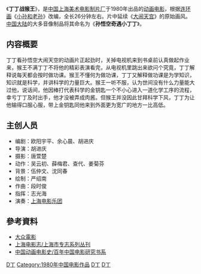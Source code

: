 {{no footnotes|time=2015-05-07T09:39:03+00:00}}
{{Infobox Film
| name               = 丁丁战猴王
| image              = 丁丁战猴王.jpg
| caption            = 
| director           = 胡进庆
| executive_producer =
| producer           = 胡进庆
| writer             = 欧阳宇平、余心晨、胡进庆
| narrator           = 
| starring           = 
| music              = 段时俊、[[上海电影乐团|上海电影乐团]]
| cinematography     = 唐萱楚
| editing            = 
| studio             = [[上海美术电影制片厂|上海美术电影制片厂]]
| distributor        = 
| released           = {{flagicon|PRC}}1980年
| runtime            = 约26[[分钟|分钟]]左右
| country            = {{中國大陸電影產地}}
| language           = [[汉语|汉语]]（[[普通话|普通话]]）
| budget             = 
| gross              =
| preceded_by        = 
| followed_by        = 
| cn_name            = 
| hk_name            = 
| tw_name            = 
}}
《'''丁丁战猴王'''》，是[[中国|中国]][[上海美术电影制片厂|上海美术电影制片厂]]于1980年出品的[[动画电影|动画电影]]，根据[[连环画|连环画]]《[[小孙和老孙|小孙和老孙]]》改编，全长26分钟左右。片中延续《[[大闹天宫|大闹天宫]]》的原始画风。[[中国大陆|中国大陆]]的大多音像制品将其命名为《'''孙悟空奇遇小丁丁'''》。

== 内容概要 ==
丁丁看孙悟空大闹天空的动画片正起劲时，关掉电视机来到书桌前认真做起作业来，猴王不满丁丁不将他的精彩表演看完，从电视机里跳出来欲问个究竟，丁丁解释说每天都会按时做功课。猴王不懂何为做功课，丁丁又解释做功课是为学知识，知识就是科学，并讲科学的力量巨大。猴王一听不服，认为世间没有什么力量能大过他，说话间，他因棒打代表科学的金钥匙一个不小心进入一道化学工序的流程，幸亏丁丁及时出手，他才没被弄成肉酱。但猴王并没因此甘拜科学下风，丁丁为让他输得口服心服，带上金钥匙同他来到外面更为宽广的地方一比高低。

== 主创人员 ==
*编剧：欧阳宇平、余心晨、胡进庆
*导演：胡进庆
*摄影：唐萱楚
*动作：吴云初、薛梅君、查代、姜菊芬
*背景：伍仲文、沈同春
*绘制：严绍南
*作曲：段时俊
*指挥：志光海
*演奏：[[上海电影乐团|上海电影乐团]]

==參考資料==
*[https://books.google.com.tw/books?id=w3g6AAAAIAAJ&q=%E4%B8%81%E4%B8%81%E6%88%98%E7%8C%B4%E7%8E%8B&dq=%E4%B8%81%E4%B8%81%E6%88%98%E7%8C%B4%E7%8E%8B&hl=zh-TW&sa=X&ei=gcMoVeXBEpfU8gWSjIHwDQ&ved=0CCIQ6AEwAQ 大众電影] {{Wayback|url=https://books.google.com.tw/books?id=w3g6AAAAIAAJ&q=%E4%B8%81%E4%B8%81%E6%88%98%E7%8C%B4%E7%8E%8B&dq=%E4%B8%81%E4%B8%81%E6%88%98%E7%8C%B4%E7%8E%8B&hl=zh-TW&sa=X&ei=gcMoVeXBEpfU8gWSjIHwDQ&ved=0CCIQ6AEwAQ |date=20200920211339 }}
*[https://books.google.com.tw/books?id=BT4SAQAAMAAJ&q=%E4%B8%81%E4%B8%81%E6%88%98%E7%8C%B4%E7%8E%8B&dq=%E4%B8%81%E4%B8%81%E6%88%98%E7%8C%B4%E7%8E%8B&hl=zh-TW&sa=X&ei=gcMoVeXBEpfU8gWSjIHwDQ&ved=0CCgQ6AEwAg 上海电影志/上海市专志系列丛刊] {{Wayback|url=https://books.google.com.tw/books?id=BT4SAQAAMAAJ&q=%E4%B8%81%E4%B8%81%E6%88%98%E7%8C%B4%E7%8E%8B&dq=%E4%B8%81%E4%B8%81%E6%88%98%E7%8C%B4%E7%8E%8B&hl=zh-TW&sa=X&ei=gcMoVeXBEpfU8gWSjIHwDQ&ved=0CCgQ6AEwAg |date=20200920211345 }}
*[https://books.google.com.tw/books?id=FLx8AAAAIAAJ&q=%E4%B8%81%E4%B8%81%E6%88%98%E7%8C%B4%E7%8E%8B&dq=%E4%B8%81%E4%B8%81%E6%88%98%E7%8C%B4%E7%8E%8B&hl=zh-TW&sa=X&ei=gcMoVeXBEpfU8gWSjIHwDQ&ved=0CC8Q6AEwAw 中国动画电影史/百年中国电影研究书系] {{Wayback|url=https://books.google.com.tw/books?id=FLx8AAAAIAAJ&q=%E4%B8%81%E4%B8%81%E6%88%98%E7%8C%B4%E7%8E%8B&dq=%E4%B8%81%E4%B8%81%E6%88%98%E7%8C%B4%E7%8E%8B&hl=zh-TW&sa=X&ei=gcMoVeXBEpfU8gWSjIHwDQ&ved=0CC8Q6AEwAw |date=20200920211348 }}

{{上海美术电影制片厂1980年代作品}}
{{西游记}}
[[Category:1980年代中国动画电影|D丁]]
[[Category:1980年中国电影作品|Category:1980年中国电影作品]]
[[Category:上海美术电影制片厂作品|D丁]]
[[Category:西遊記題材動畫電影|D丁]]